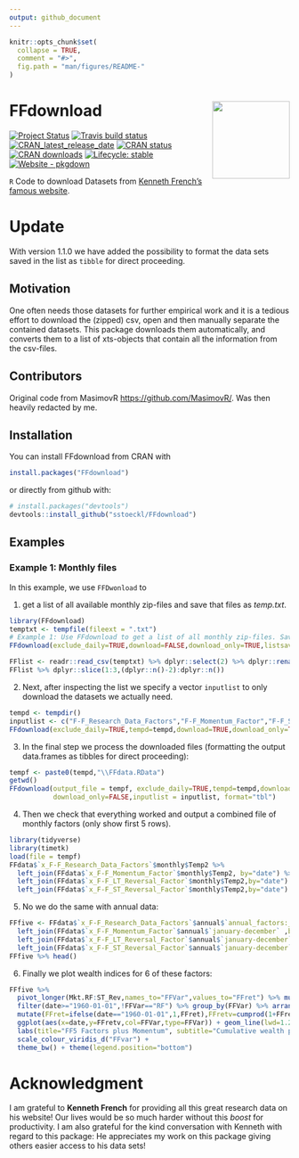 ```yaml
---
output: github_document
---
```


<!-- README.md is generated from README.Rmd. Please edit that file -->

```r
knitr::opts_chunk$set(
  collapse = TRUE,
  comment = "#>",
  fig.path = "man/figures/README-"
)
```

# FFdownload <a href='https://github.com/sstoeckl/FFdownload'><img src='man/figures/logo.png' align="right" height="139" /></a>

<!-- badges: start -->
  [![Project Status](https://www.repostatus.org/badges/latest/active.svg)](https://www.repostatus.org/#active)
  [![Travis build status](https://travis-ci.org/sstoeckl/ffdownload.svg?branch=master)](https://travis-ci.org/sstoeckl/ffdownload)
  [![CRAN_latest_release_date](https://www.r-pkg.org/badges/last-release/FFdownload)](https://cran.r-project.org/package=FFdownload)
  [![CRAN status](https://www.r-pkg.org/badges/version/FFdownload)](https://CRAN.R-project.org/package=FFdownload)
  [![CRAN downloads](https://cranlogs.r-pkg.org/badges/grand-total/FFdownload)](https://cranlogs.r-pkg.org/badges/grand-total/FFdownload)
  [![Lifecycle: stable](https://img.shields.io/badge/lifecycle-stable-brightgreen.svg)](https://lifecycle.r-lib.org/articles/stages.html#stable)
  [![Website - pkgdown](https://img.shields.io/website-up-down-green-red/https/sstoeckl.github.io/ffdownload.svg)](https://sstoeckl.github.io/ffdownload/)
<!-- badges: end -->


`R` Code to download Datasets from [Kenneth French's famous website](http://mba.tuck.dartmouth.edu/pages/faculty/ken.french/data_library.html).

# Update

With version 1.1.0 we have added the possibility to format the data sets saved in the list as `tibble` for direct proceeding.

## Motivation

One often needs those datasets for further empirical work and it is a tedious effort to download the (zipped) csv, open and then manually separate the contained datasets. This package downloads them automatically, and converts them to a list of xts-objects that contain all the information from the csv-files.

## Contributors

Original code from MasimovR <https://github.com/MasimovR/>. Was then heavily redacted by me.

## Installation

You can install FFdownload from CRAN with 
```r
install.packages("FFdownload")
```
or directly from github with:
```r
# install.packages("devtools")
devtools::install_github("sstoeckl/FFdownload")
```

## Examples

### Example 1: Monthly files

In this example, we use `FFDwonload` to 

1.  get a list of all available monthly zip-files and save that files as *temp.txt*.

```r
library(FFdownload)
temptxt <- tempfile(fileext = ".txt")
# Example 1: Use FFdownload to get a list of all monthly zip-files. Save that list as temptxt.
FFdownload(exclude_daily=TRUE,download=FALSE,download_only=TRUE,listsave=temptxt)
```

```r
FFlist <- readr::read_csv(temptxt) %>% dplyr::select(2) %>% dplyr::rename(Files=x)
FFlist %>% dplyr::slice(1:3,(dplyr::n()-2):dplyr::n())
```

2.  Next, after inspecting the list we specify a vector `inputlist` to only download the datasets we actually need.

```r
tempd <- tempdir()
inputlist <- c("F-F_Research_Data_Factors","F-F_Momentum_Factor","F-F_ST_Reversal_Factor","F-F_LT_Reversal_Factor")
FFdownload(exclude_daily=TRUE,tempd=tempd,download=TRUE,download_only=TRUE,inputlist=inputlist)
```

3.  In the final step we process the downloaded files (formatting the output data.frames as tibbles for direct proceeding):

```r
tempf <- paste0(tempd,"\\FFdata.RData")
getwd()
FFdownload(output_file = tempf, exclude_daily=TRUE,tempd=tempd,download=FALSE,
           download_only=FALSE,inputlist = inputlist, format="tbl")
```

4. Then we check that everything worked and output a combined file of monthly factors (only show first 5 rows).

```r
library(tidyverse)
library(timetk)
load(file = tempf)
FFdata$`x_F-F_Research_Data_Factors`$monthly$Temp2 %>% 
  left_join(FFdata$`x_F-F_Momentum_Factor`$monthly$Temp2, by="date") %>%
  left_join(FFdata$`x_F-F_LT_Reversal_Factor`$monthly$Temp2,by="date") %>%
  left_join(FFdata$`x_F-F_ST_Reversal_Factor`$monthly$Temp2,by="date") %>% head()
```

5. No we do the same with annual data:

```r
FFfive <- FFdata$`x_F-F_Research_Data_Factors`$annual$`annual_factors:_january-december` %>% 
  left_join(FFdata$`x_F-F_Momentum_Factor`$annual$`january-december` ,by="date") %>%
  left_join(FFdata$`x_F-F_LT_Reversal_Factor`$annual$`january-december`,by="date") %>%
  left_join(FFdata$`x_F-F_ST_Reversal_Factor`$annual$`january-december` ,by="date") 
FFfive %>% head()
```

6.  Finally we plot wealth indices for 6 of these factors:

```r
FFfive %>% 
  pivot_longer(Mkt.RF:ST_Rev,names_to="FFVar",values_to="FFret") %>% mutate(FFret=FFret/100,date=as.Date(date)) %>% 
  filter(date>="1960-01-01",!FFVar=="RF") %>% group_by(FFVar) %>% arrange(FFVar,date) %>%
  mutate(FFret=ifelse(date=="1960-01-01",1,FFret),FFretv=cumprod(1+FFret)-1) %>% 
  ggplot(aes(x=date,y=FFretv,col=FFVar,type=FFVar)) + geom_line(lwd=1.2) + scale_y_log10() +
  labs(title="FF5 Factors plus Momentum", subtitle="Cumulative wealth plots",ylab="cum. returns") + 
  scale_colour_viridis_d("FFvar") +
  theme_bw() + theme(legend.position="bottom")

```


# Acknowledgment

I am grateful to **Kenneth French** for providing all this great research data on his website! Our lives would be so much harder without this *boost* for productivity. I am also grateful for the kind conversation with Kenneth with regard to this package: He appreciates my work on this package giving others easier access to his data sets!
